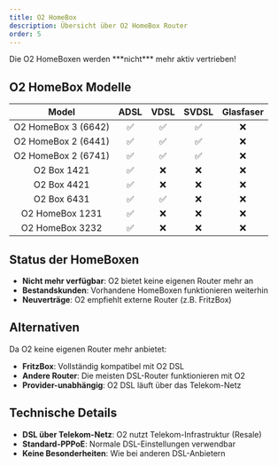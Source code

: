 ```yaml
---
title: O2 HomeBox
description: Übersicht über O2 HomeBox Router
order: 5
---
```



<Aside type="danger" title="Achtung">
  Die O2 HomeBoxen werden ***nicht*** mehr aktiv vertrieben!
</Aside>

## O2 HomeBox Modelle

<Tabs>
<TabItem label="DSL">

|        Model        |        ADSL        |        VDSL        |       SVDSL        | Glasfaser |
| :-----------------: | :----------------: | :----------------: | :----------------: | :-------: |
| O2 HomeBox 3 (6642) | ✅ | ✅ | ✅ |    ❌    |
| O2 HomeBox 2 (6441) | ✅ | ✅ | ✅ |    ❌    |
| O2 HomeBox 2 (6741) | ✅ | ✅ | ✅ |    ❌    |
| O2 Box 1421         | ✅ | ❌ | ❌ |    ❌    |
| O2 Box 4421         | ✅ | ❌ | ❌ |    ❌    |
| O2 Box 6431         | ✅ | ✅ | ❌ |    ❌    |
| O2 HomeBox 1231     | ✅ | ❌ | ❌ |    ❌    |
| O2 HomeBox 3232     | ✅ | ❌ | ❌ |    ❌    |

</TabItem>
</Tabs>

## Status der HomeBoxen

- **Nicht mehr verfügbar**: O2 bietet keine eigenen Router mehr an
- **Bestandskunden**: Vorhandene HomeBoxen funktionieren weiterhin
- **Neuverträge**: O2 empfiehlt externe Router (z.B. FritzBox)

## Alternativen

Da O2 keine eigenen Router mehr anbietet:

- **FritzBox**: Vollständig kompatibel mit O2 DSL
- **Andere Router**: Die meisten DSL-Router funktionieren mit O2
- **Provider-unabhängig**: O2 DSL läuft über das Telekom-Netz

## Technische Details

- **DSL über Telekom-Netz**: O2 nutzt Telekom-Infrastruktur (Resale)
- **Standard-PPPoE**: Normale DSL-Einstellungen verwendbar
- **Keine Besonderheiten**: Wie bei anderen DSL-Anbietern
